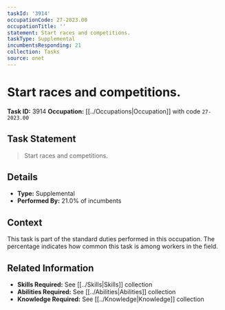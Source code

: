 ```yaml
---
taskId: '3914'
occupationCode: 27-2023.00
occupationTitle: ''
statement: Start races and competitions.
taskType: Supplemental
incumbentsResponding: 21
collection: Tasks
source: onet
---
```

# Start races and competitions.

**Task ID:** 3914
**Occupation:** [[../Occupations|Occupation]] with code `27-2023.00`

## Task Statement

> Start races and competitions.

## Details

- **Type:** Supplemental
- **Performed By:** 21.0% of incumbents

## Context

This task is part of the standard duties performed in this occupation. The percentage indicates how common this task is among workers in the field.

## Related Information

- **Skills Required:** See [[../Skills|Skills]] collection
- **Abilities Required:** See [[../Abilities|Abilities]] collection
- **Knowledge Required:** See [[../Knowledge|Knowledge]] collection
